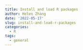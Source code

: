 ```yaml
---
title: Install and load R packages
author: Helen Zhang
date: '2022-05-17'
slug: install-and-load-r-packages
categories:
  - R
tags:
  - general
---
```


